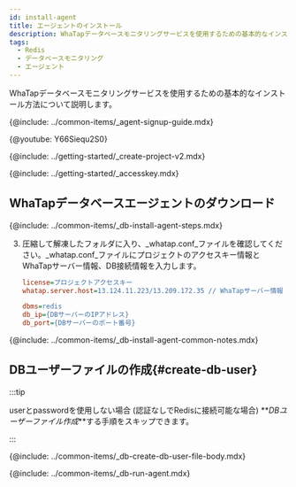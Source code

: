 ```yaml
---
id: install-agent
title: エージェントのインストール
description: WhaTapデータベースモニタリングサービスを使用するための基本的なインストール方法について説明します。
tags:
  - Redis
  - データベースモニタリング
  - エージェント
---
```



WhaTapデータベースモニタリングサービスを使用するための基本的なインストール方法について説明します。

{@include: ../common-items/_agent-signup-guide.mdx}  

{@youtube: Y66Siequ2S0}

{@include: ../getting-started/_create-project-v2.mdx}  

{@include: ../getting-started/_accesskey.mdx}

## WhaTapデータベースエージェントのダウンロード

{@include: ../common-items/_db-install-agent-steps.mdx} 

3.  圧縮して解凍したフォルダに入り、_whatap.conf_ファイルを確認してください。_whatap.conf_ファイルにプロジェクトのアクセスキー情報とWhaTapサーバー情報、DB接続情報を入力します。

    ```ini title='whatap.conf'
    license=プロジェクトアクセスキー
    whatap.server.host=13.124.11.223/13.209.172.35 // WhaTapサーバー情報

    dbms=redis
    db_ip={DBサーバーのIPアドレス}
    db_port={DBサーバーのポート番号}
    ```

<!-- 공통 Notes -->

{@include: ../common-items/_db-install-agent-common-notes.mdx} 

## DBユーザーファイルの作成{#create-db-user}

:::tip

userとpasswordを使用しない場合 (認証なしでRedisに接続可能な場合)  **_DBユーザーファイル作成_**する手順をスキップできます。

:::

<DBuserDesc name='""'/>

{@include: ../common-items/_db-create-db-user-file-body.mdx}

<!--## 에이전트 실행-->

{@include: ../common-items/_db-run-agent.mdx}
